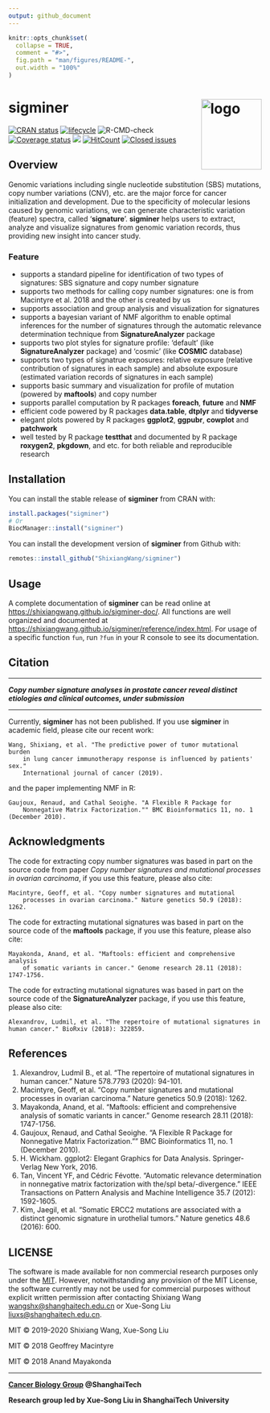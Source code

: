 ```yaml
---
output: github_document
---
```


<!-- README.md is generated from README.Rmd. Please edit that file -->

```r
knitr::opts_chunk$set(
  collapse = TRUE,
  comment = "#>",
  fig.path = "man/figures/README-",
  out.width = "100%"
)
```


# sigminer <img src="man/figures/logo.png" align="right"  height="140" width="120" alt="logo"/>

[![CRAN status](https://www.r-pkg.org/badges/version/sigminer)](https://cran.r-project.org/package=sigminer)
[![lifecycle](https://img.shields.io/badge/lifecycle-maturing-blue.svg)](https://www.tidyverse.org/lifecycle/#maturing)
![R-CMD-check](https://github.com/ShixiangWang/sigminer/workflows/R-CMD-check/badge.svg)
[![Coverage status](https://codecov.io/gh/ShixiangWang/sigminer/branch/master/graph/badge.svg)](https://codecov.io/github/ShixiangWang/sigminer?branch=master) 
[![](http://cranlogs.r-pkg.org/badges/grand-total/sigminer?color=orange)](https://cran.r-project.org/package=sigminer)
[![HitCount](http://hits.dwyl.io/ShixiangWang/sigminer.svg)](http://hits.dwyl.io/ShixiangWang/sigminer)
[![Closed issues](https://img.shields.io/github/issues-closed/ShixiangWang/sigminer.svg)](https://github.com/ShixiangWang/sigminer/issues?q=is%3Aissue+is%3Aclosed)


## Overview

Genomic variations including single nucleotide substitution (SBS) mutations, copy number variations (CNV), etc.
are the major force for cancer initialization and development. Due to the specificity of molecular
lesions caused by genomic variations, we can generate characteristic
variation (feature) spectra, called '**signature**'. **sigminer** helps users to
extract, analyze and visualize signatures from genomic variation records,
thus providing new insight into cancer study. 

### Feature

- supports a standard pipeline for identification of two types of signatures: SBS signature and copy number signature
- supports two methods for calling copy number signatures: one is from Macintyre et al. 2018 and the other is created by
us
- supports association and group analysis and visualization for signatures
- supports a bayesian variant of NMF algorithm to enable optimal inferences for the number of signatures through the automatic relevance determination technique from **SignatureAnalyzer** package
- supports two plot styles for signature profile: 'default' (like **SignatureAnalyzer** package) and 'cosmic' (like **COSMIC** database)
- supports two types of signatrue exposures: relative exposure (relative contribution of signatures in each sample) and absolute exposure (estimated variation records of signatures in each sample)
- supports basic summary and visualization for profile of mutation (powered by **maftools**) and copy number
- supports parallel computation by R packages **foreach**, **future** and **NMF**
- efficient code powered by R packages **data.table**, **dtplyr** and **tidyverse**
- elegant plots powered by R packages **ggplot2**, **ggpubr**, **cowplot** and **patchwork**
- well tested by R package **testthat** and documented by R package **roxygen2**, **pkgdown**, and etc.
for both reliable and reproducible research

## Installation

You can install the stable release of **sigminer** from CRAN with:

```r
install.packages("sigminer")
# Or
BiocManager::install("sigminer")
```

You can install the development version of **sigminer** from Github with:

```r
remotes::install_github("ShixiangWang/sigminer")
```

## Usage

A complete documentation of **sigminer** can be read online at <https://shixiangwang.github.io/sigminer-doc/>.
All functions are well organized and documented at <https://shixiangwang.github.io/sigminer/reference/index.html>.
For usage of a specific function `fun`, run `?fun` in your R console to see its documentation.


## Citation

***

***Copy number signature analyses in prostate cancer reveal distinct etiologies and clinical outcomes, under submission***

***

Currently, **sigminer** has not been published. If you use **sigminer** in academic field, please cite our recent work:

```
Wang, Shixiang, et al. "The predictive power of tumor mutational burden 
    in lung cancer immunotherapy response is influenced by patients' sex."
    International journal of cancer (2019).
```

and the paper implementing NMF in R:

```
Gaujoux, Renaud, and Cathal Seoighe. "A Flexible R Package for 
    Nonnegative Matrix Factorization."" BMC Bioinformatics 11, no. 1 (December 2010).
```

## Acknowledgments

The code for extracting copy number signatures was based in part on the source code 
from paper *Copy number signatures and mutational processes in ovarian carcinoma*, 
if you use this feature, please also cite:

```
Macintyre, Geoff, et al. "Copy number signatures and mutational
    processes in ovarian carcinoma." Nature genetics 50.9 (2018): 1262.
```

The code for extracting mutational signatures was based in part on the source 
code of the **maftools** package, if you use this feature, please also cite:

```
Mayakonda, Anand, et al. "Maftools: efficient and comprehensive analysis
    of somatic variants in cancer." Genome research 28.11 (2018): 1747-1756.
```

The code for extracting mutational signatures was based in part on the source 
code of the **SignatureAnalyzer** package, if you use this feature, please also cite:

```
Alexandrov, Ludmil, et al. "The repertoire of mutational signatures in human cancer." BioRxiv (2018): 322859.
```

## References

1. Alexandrov, Ludmil B., et al. "The repertoire of mutational signatures in human cancer." Nature 578.7793 (2020): 94-101.
2. Macintyre, Geoff, et al. "Copy number signatures and mutational processes in ovarian carcinoma." Nature genetics 50.9 (2018): 1262.
3. Mayakonda, Anand, et al. "Maftools: efficient and comprehensive analysis of somatic variants in cancer." Genome research 28.11 (2018): 1747-1756.
4. Gaujoux, Renaud, and Cathal Seoighe. "A Flexible R Package for Nonnegative Matrix Factorization."" BMC Bioinformatics 11, no. 1 (December 2010).
5. H. Wickham. ggplot2: Elegant Graphics for Data Analysis. Springer-Verlag New York, 2016.
6. Tan, Vincent YF, and Cédric Févotte. "Automatic relevance determination in nonnegative matrix factorization with the/spl beta/-divergence." IEEE Transactions on Pattern Analysis and Machine Intelligence 35.7 (2012): 1592-1605.
7. Kim, Jaegil, et al. "Somatic ERCC2 mutations are associated with a distinct genomic signature in urothelial tumors." Nature genetics 48.6 (2016): 600.

## LICENSE

The software is made available for non commercial research purposes only under the [MIT](LICENSE.md).
However, notwithstanding any provision of the MIT License, the software currently may not be used for commercial purposes
without explicit written permission after contacting Shixiang Wang <wangshx@shanghaitech.edu.cn> or 
Xue-Song Liu <liuxs@shanghaitech.edu.cn>.

MIT &copy; 2019-2020 Shixiang Wang, Xue-Song Liu

MIT &copy; 2018 Geoffrey Macintyre

MIT &copy; 2018 Anand Mayakonda


***

**[Cancer Biology Group](https://github.com/XSLiuLab) @ShanghaiTech**

**Research group led by Xue-Song Liu in ShanghaiTech University**
